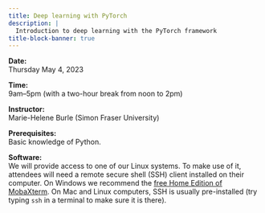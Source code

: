```yaml
---
title: Deep learning with PyTorch
description: |
  Introduction to deep learning with the PyTorch framework
title-block-banner: true
---
```


:::{.topdef}

**Date:** \
Thursday May 4, 2023

**Time:** \
9am–5pm (with a two-hour break from noon to 2pm)

**Instructor:** \
Marie-Helene Burle (Simon Fraser University)

**Prerequisites:** \
Basic knowledge of Python.

**Software:** \
We will provide access to one of our Linux systems. To make use of it, attendees will need a remote secure shell (SSH) client installed on their computer. On Windows we recommend the [free Home Edition of MobaXterm](https://mobaxterm.mobatek.net/download.html). On Mac and Linux computers, SSH is usually pre-installed (try typing `ssh` in a terminal to make sure it is there).

:::
